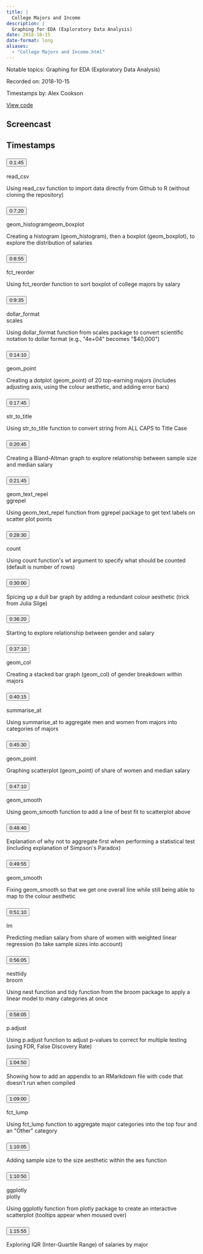 ```yaml
---
title: |
  College Majors and Income
description: |
  Graphing for EDA (Exploratory Data Analysis)
date: 2018-10-15
date-format: long
aliases:
  - "College Majors and Income.html"
---
```


Notable topics: Graphing for EDA (Exploratory Data Analysis)

Recorded on: 2018-10-15

Timestamps by: Alex Cookson

[View code](https://github.com/dgrtwo/data-screencasts/blob/master/college-majors.Rmd)

## Screencast

<div id="yt-player" data-video-id="nx5yhXAQLxw"></div>

## Timestamps

```{=html}
<div id="topics">
  <div class="topic">
    <h3 id="ts-105">
      <button class="btn btn-link btn-timestamp" onClick="playerSkipToTimestamp(105, this)">0:1:45</button>
    </h3>
    <div class="topic_badges"><div><span class="badge-functions badge bg-info">read_csv</span></div><div></div></div>
    <div class="topic_description">
      <p>Using read_csv function to import data directly from Github to R (without cloning the repository)</p>

    </div>
  </div>
  <div class="topic">
    <h3 id="ts-440">
      <button class="btn btn-link btn-timestamp" onClick="playerSkipToTimestamp(440, this)">0:7:20</button>
    </h3>
    <div class="topic_badges"><div><span class="badge-functions badge bg-info">geom_histogram</span><span class="badge-functions badge bg-info">geom_boxplot</span></div><div></div></div>
    <div class="topic_description">
      <p>Creating a histogram (geom_histogram), then a boxplot (geom_boxplot), to explore the distribution of salaries</p>

    </div>
  </div>
  <div class="topic">
    <h3 id="ts-535">
      <button class="btn btn-link btn-timestamp" onClick="playerSkipToTimestamp(535, this)">0:8:55</button>
    </h3>
    <div class="topic_badges"><div><span class="badge-functions badge bg-info">fct_reorder</span></div><div></div></div>
    <div class="topic_description">
      <p>Using fct_reorder function to sort boxplot of college majors by salary</p>

    </div>
  </div>
  <div class="topic">
    <h3 id="ts-575">
      <button class="btn btn-link btn-timestamp" onClick="playerSkipToTimestamp(575, this)">0:9:35</button>
    </h3>
    <div class="topic_badges"><div><span class="badge-functions badge bg-info">dollar_format</span></div><div><span class="badge-packages badge bg-primary">scales</span></div></div>
    <div class="topic_description">
      <p>Using dollar_format function from scales package to convert scientific notation to dollar format (e.g., &quot;4e+04&quot; becomes &quot;$40,000&quot;)</p>

    </div>
  </div>
  <div class="topic">
    <h3 id="ts-850">
      <button class="btn btn-link btn-timestamp" onClick="playerSkipToTimestamp(850, this)">0:14:10</button>
    </h3>
    <div class="topic_badges"><div><span class="badge-functions badge bg-info">geom_point</span></div><div></div></div>
    <div class="topic_description">
      <p>Creating a dotplot (geom_point) of 20 top-earning majors (includes adjusting axis, using the colour aesthetic, and adding error bars)</p>

    </div>
  </div>
  <div class="topic">
    <h3 id="ts-1065">
      <button class="btn btn-link btn-timestamp" onClick="playerSkipToTimestamp(1065, this)">0:17:45</button>
    </h3>
    <div class="topic_badges"><div><span class="badge-functions badge bg-info">str_to_title</span></div><div></div></div>
    <div class="topic_description">
      <p>Using str_to_title function to convert string from ALL CAPS to Title Case</p>

    </div>
  </div>
  <div class="topic">
    <h3 id="ts-1245">
      <button class="btn btn-link btn-timestamp" onClick="playerSkipToTimestamp(1245, this)">0:20:45</button>
    </h3>
    <div class="topic_badges"><div></div><div></div></div>
    <div class="topic_description">
      <p>Creating a Bland-Altman graph to explore relationship between sample size and median salary</p>

    </div>
  </div>
  <div class="topic">
    <h3 id="ts-1305">
      <button class="btn btn-link btn-timestamp" onClick="playerSkipToTimestamp(1305, this)">0:21:45</button>
    </h3>
    <div class="topic_badges"><div><span class="badge-functions badge bg-info">geom_text_repel</span></div><div><span class="badge-packages badge bg-primary">ggrepel</span></div></div>
    <div class="topic_description">
      <p>Using geom_text_repel function from ggrepel package to get text labels on scatter plot points</p>

    </div>
  </div>
  <div class="topic">
    <h3 id="ts-1710">
      <button class="btn btn-link btn-timestamp" onClick="playerSkipToTimestamp(1710, this)">0:28:30</button>
    </h3>
    <div class="topic_badges"><div><span class="badge-functions badge bg-info">count</span></div><div></div></div>
    <div class="topic_description">
      <p>Using count function's wt argument to specify what should be counted (default is number of rows)</p>

    </div>
  </div>
  <div class="topic">
    <h3 id="ts-1800">
      <button class="btn btn-link btn-timestamp" onClick="playerSkipToTimestamp(1800, this)">0:30:00</button>
    </h3>
    <div class="topic_badges"><div></div><div></div></div>
    <div class="topic_description">
      <p>Spicing up a dull bar graph by adding a redundant colour aesthetic (trick from Julia Silge)</p>

    </div>
  </div>
  <div class="topic">
    <h3 id="ts-2180">
      <button class="btn btn-link btn-timestamp" onClick="playerSkipToTimestamp(2180, this)">0:36:20</button>
    </h3>
    <div class="topic_badges"><div></div><div></div></div>
    <div class="topic_description">
      <p>Starting to explore relationship between gender and salary</p>

    </div>
  </div>
  <div class="topic">
    <h3 id="ts-2230">
      <button class="btn btn-link btn-timestamp" onClick="playerSkipToTimestamp(2230, this)">0:37:10</button>
    </h3>
    <div class="topic_badges"><div><span class="badge-functions badge bg-info">geom_col</span></div><div></div></div>
    <div class="topic_description">
      <p>Creating a stacked bar graph (geom_col) of gender breakdown within majors</p>

    </div>
  </div>
  <div class="topic">
    <h3 id="ts-2415">
      <button class="btn btn-link btn-timestamp" onClick="playerSkipToTimestamp(2415, this)">0:40:15</button>
    </h3>
    <div class="topic_badges"><div><span class="badge-functions badge bg-info">summarise_at</span></div><div></div></div>
    <div class="topic_description">
      <p>Using summarise_at to aggregate men and women from majors into categories of majors</p>

    </div>
  </div>
  <div class="topic">
    <h3 id="ts-2730">
      <button class="btn btn-link btn-timestamp" onClick="playerSkipToTimestamp(2730, this)">0:45:30</button>
    </h3>
    <div class="topic_badges"><div><span class="badge-functions badge bg-info">geom_point</span></div><div></div></div>
    <div class="topic_description">
      <p>Graphing scatterplot (geom_point) of share of women and median salary</p>

    </div>
  </div>
  <div class="topic">
    <h3 id="ts-2830">
      <button class="btn btn-link btn-timestamp" onClick="playerSkipToTimestamp(2830, this)">0:47:10</button>
    </h3>
    <div class="topic_badges"><div><span class="badge-functions badge bg-info">geom_smooth</span></div><div></div></div>
    <div class="topic_description">
      <p>Using geom_smooth function to add a line of best fit to scatterplot above</p>

    </div>
  </div>
  <div class="topic">
    <h3 id="ts-2920">
      <button class="btn btn-link btn-timestamp" onClick="playerSkipToTimestamp(2920, this)">0:48:40</button>
    </h3>
    <div class="topic_badges"><div></div><div></div></div>
    <div class="topic_description">
      <p>Explanation of why not to aggregate first when performing a statistical test (including explanation of Simpson's Paradox)</p>

    </div>
  </div>
  <div class="topic">
    <h3 id="ts-2995">
      <button class="btn btn-link btn-timestamp" onClick="playerSkipToTimestamp(2995, this)">0:49:55</button>
    </h3>
    <div class="topic_badges"><div><span class="badge-functions badge bg-info">geom_smooth</span></div><div></div></div>
    <div class="topic_description">
      <p>Fixing geom_smooth so that we get one overall line while still being able to map to the colour aesthetic</p>

    </div>
  </div>
  <div class="topic">
    <h3 id="ts-3070">
      <button class="btn btn-link btn-timestamp" onClick="playerSkipToTimestamp(3070, this)">0:51:10</button>
    </h3>
    <div class="topic_badges"><div><span class="badge-functions badge bg-info">lm</span></div><div></div></div>
    <div class="topic_description">
      <p>Predicting median salary from share of women with weighted linear regression (to take sample sizes into account)</p>

    </div>
  </div>
  <div class="topic">
    <h3 id="ts-3365">
      <button class="btn btn-link btn-timestamp" onClick="playerSkipToTimestamp(3365, this)">0:56:05</button>
    </h3>
    <div class="topic_badges"><div><span class="badge-functions badge bg-info">nest</span><span class="badge-functions badge bg-info">tidy</span></div><div><span class="badge-packages badge bg-primary">broom</span></div></div>
    <div class="topic_description">
      <p>Using nest function and tidy function from the broom package to apply a linear model to many categories at once</p>

    </div>
  </div>
  <div class="topic">
    <h3 id="ts-3485">
      <button class="btn btn-link btn-timestamp" onClick="playerSkipToTimestamp(3485, this)">0:58:05</button>
    </h3>
    <div class="topic_badges"><div><span class="badge-functions badge bg-info">p.adjust</span></div><div></div></div>
    <div class="topic_description">
      <p>Using p.adjust function to adjust p-values to correct for multiple testing (using FDR, False Discovery Rate)</p>

    </div>
  </div>
  <div class="topic">
    <h3 id="ts-3890">
      <button class="btn btn-link btn-timestamp" onClick="playerSkipToTimestamp(3890, this)">1:04:50</button>
    </h3>
    <div class="topic_badges"><div></div><div></div></div>
    <div class="topic_description">
      <p>Showing how to add an appendix to an RMarkdown file with code that doesn't run when compiled</p>

    </div>
  </div>
  <div class="topic">
    <h3 id="ts-4140">
      <button class="btn btn-link btn-timestamp" onClick="playerSkipToTimestamp(4140, this)">1:09:00</button>
    </h3>
    <div class="topic_badges"><div><span class="badge-functions badge bg-info">fct_lump</span></div><div></div></div>
    <div class="topic_description">
      <p>Using fct_lump function to aggregate major categories into the top four and an &quot;Other&quot; category</p>

    </div>
  </div>
  <div class="topic">
    <h3 id="ts-4205">
      <button class="btn btn-link btn-timestamp" onClick="playerSkipToTimestamp(4205, this)">1:10:05</button>
    </h3>
    <div class="topic_badges"><div></div><div></div></div>
    <div class="topic_description">
      <p>Adding sample size to the size aesthetic within the aes function</p>

    </div>
  </div>
  <div class="topic">
    <h3 id="ts-4250">
      <button class="btn btn-link btn-timestamp" onClick="playerSkipToTimestamp(4250, this)">1:10:50</button>
    </h3>
    <div class="topic_badges"><div><span class="badge-functions badge bg-info">ggplotly</span></div><div><span class="badge-packages badge bg-primary">plotly</span></div></div>
    <div class="topic_description">
      <p>Using ggplotly function from plotly package to create an interactive scatterplot (tooltips appear when moused over)</p>

    </div>
  </div>
  <div class="topic">
    <h3 id="ts-4555">
      <button class="btn btn-link btn-timestamp" onClick="playerSkipToTimestamp(4555, this)">1:15:55</button>
    </h3>
    <div class="topic_badges"><div></div><div></div></div>
    <div class="topic_description">
      <p>Exploring IQR (Inter-Quartile Range) of salaries by major</p>

    </div>
  </div>
</div>
```
     
<script>
// 2. This code loads the IFrame Player API code asynchronously.
var tag = document.createElement("script");

tag.src = "https://www.youtube.com/iframe_api";
var firstScriptTag = document.getElementsByTagName("script")[0];
firstScriptTag.parentNode.insertBefore(tag, firstScriptTag);

// 3. This function creates an <iframe> (and YouTube player)
//    after the API code downloads.
var videoId = document.getElementById("yt-player").dataset.videoId;
var player;
function onYouTubeIframeAPIReady() {
  player = new YT.Player("yt-player", {
    height: "486",
    width: "864",
    videoId: videoId,
    playerVars: {
      "playsinline": 1
    },
    events: {
      onStateChange: function(event) {
        if (event.data == YT.PlayerState.PLAYING) {
          followTimestamps()
        }
      }
    }
  });
}

function playerSkipToTimestamp(seconds, tsElement) {
  player.seekTo(seconds, true)
  tsElement.scrollIntoView()
  document.getElementById("screencast").scrollIntoView()
}

const timestamps = Array.from(document.querySelectorAll('.topic h3[id^="ts-"]'))
  .map(el => el.id.replace('ts-', ''))

function followTimestamps() {
  if (player.getPlayerState() !== 1) {
    return
  }
  const currentTime = `${Math.floor(player.getCurrentTime())}`
  if (timestamps.includes(currentTime)) {
    const el = document.getElementById(`ts-${currentTime}`)
    if (el) {
      el.scrollIntoView()
      document.getElementById("screencast").scrollIntoView()
    }
  }
  setTimeout(followTimestamps, 1000)
}
</script>
